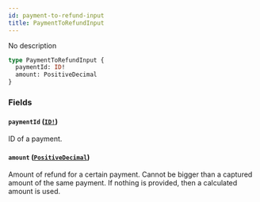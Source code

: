 ```yaml
---
id: payment-to-refund-input
title: PaymentToRefundInput
---
```


No description

```graphql
type PaymentToRefundInput {
  paymentId: ID!
  amount: PositiveDecimal
}
```

### Fields

#### `paymentId` ([`ID!`](../../../developer/api-reference/scalars/id))

ID of a payment.

#### `amount` ([`PositiveDecimal`](../../../developer/api-reference/scalars/positive-decimal))

Amount of refund for a certain payment. Cannot be bigger than a captured amount of the same payment. If nothing is provided, then a calculated amount is used.
